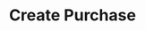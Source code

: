---
title: "Create Purchase"
description: "Learn how to use the createPurchase API endpoint for processing payments through Paysecure."
openapi: "openapi POST /purchases"
---
